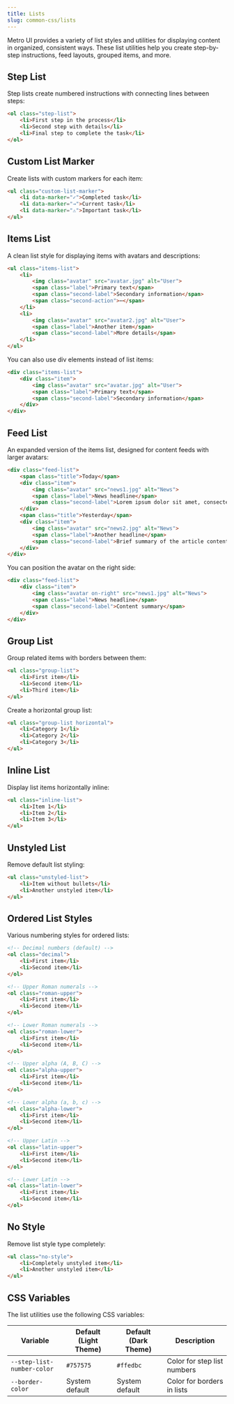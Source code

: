 ```yaml
---
title: Lists
slug: common-css/lists
---
```


Metro UI provides a variety of list styles and utilities for displaying content in organized, consistent ways. These list utilities help you create step-by-step instructions, feed layouts, grouped items, and more.

## Step List

Step lists create numbered instructions with connecting lines between steps:

```html
<ol class="step-list">
    <li>First step in the process</li>
    <li>Second step with details</li>
    <li>Final step to complete the task</li>
</ol>
```

## Custom List Marker

Create lists with custom markers for each item:

```html
<ul class="custom-list-marker">
    <li data-marker="✓">Completed task</li>
    <li data-marker="→">Current task</li>
    <li data-marker="⚠">Important task</li>
</ul>
```

## Items List

A clean list style for displaying items with avatars and descriptions:

```html
<ul class="items-list">
    <li>
        <img class="avatar" src="avatar.jpg" alt="User">
        <span class="label">Primary text</span>
        <span class="second-label">Secondary information</span>
        <span class="second-action">⋯</span>
    </li>
    <li>
        <img class="avatar" src="avatar2.jpg" alt="User">
        <span class="label">Another item</span>
        <span class="second-label">More details</span>
    </li>
</ul>
```

You can also use div elements instead of list items:

```html
<div class="items-list">
    <div class="item">
        <img class="avatar" src="avatar.jpg" alt="User">
        <span class="label">Primary text</span>
        <span class="second-label">Secondary information</span>
    </div>
</div>
```

## Feed List

An expanded version of the items list, designed for content feeds with larger avatars:

```html
<div class="feed-list">
    <span class="title">Today</span>
    <div class="item">
        <img class="avatar" src="news1.jpg" alt="News">
        <span class="label">News headline</span>
        <span class="second-label">Lorem ipsum dolor sit amet, consectetur adipiscing elit.</span>
    </div>
    <span class="title">Yesterday</span>
    <div class="item">
        <img class="avatar" src="news2.jpg" alt="News">
        <span class="label">Another headline</span>
        <span class="second-label">Brief summary of the article content</span>
    </div>
</div>
```

You can position the avatar on the right side:

```html
<div class="feed-list">
    <div class="item">
        <img class="avatar on-right" src="news1.jpg" alt="News">
        <span class="label">News headline</span>
        <span class="second-label">Content summary</span>
    </div>
</div>
```

## Group List

Group related items with borders between them:

```html
<ul class="group-list">
    <li>First item</li>
    <li>Second item</li>
    <li>Third item</li>
</ul>
```

Create a horizontal group list:

```html
<ul class="group-list horizontal">
    <li>Category 1</li>
    <li>Category 2</li>
    <li>Category 3</li>
</ul>
```

## Inline List

Display list items horizontally inline:

```html
<ul class="inline-list">
    <li>Item 1</li>
    <li>Item 2</li>
    <li>Item 3</li>
</ul>
```

## Unstyled List

Remove default list styling:

```html
<ul class="unstyled-list">
    <li>Item without bullets</li>
    <li>Another unstyled item</li>
</ul>
```

## Ordered List Styles

Various numbering styles for ordered lists:

```html
<!-- Decimal numbers (default) -->
<ol class="decimal">
    <li>First item</li>
    <li>Second item</li>
</ol>

<!-- Upper Roman numerals -->
<ol class="roman-upper">
    <li>First item</li>
    <li>Second item</li>
</ol>

<!-- Lower Roman numerals -->
<ol class="roman-lower">
    <li>First item</li>
    <li>Second item</li>
</ol>

<!-- Upper alpha (A, B, C) -->
<ol class="alpha-upper">
    <li>First item</li>
    <li>Second item</li>
</ol>

<!-- Lower alpha (a, b, c) -->
<ol class="alpha-lower">
    <li>First item</li>
    <li>Second item</li>
</ol>

<!-- Upper Latin -->
<ol class="latin-upper">
    <li>First item</li>
    <li>Second item</li>
</ol>

<!-- Lower Latin -->
<ol class="latin-lower">
    <li>First item</li>
    <li>Second item</li>
</ol>
```

## No Style

Remove list style type completely:

```html
<ul class="no-style">
    <li>Completely unstyled item</li>
    <li>Another unstyled item</li>
</ul>
```

## CSS Variables

The list utilities use the following CSS variables:

| Variable | Default (Light Theme) | Default (Dark Theme) | Description |
| --- | --- | --- | --- |
| `--step-list-number-color` | `#757575` | `#ffedbc` | Color for step list numbers |
| `--border-color` | System default | System default | Color for borders in lists |
